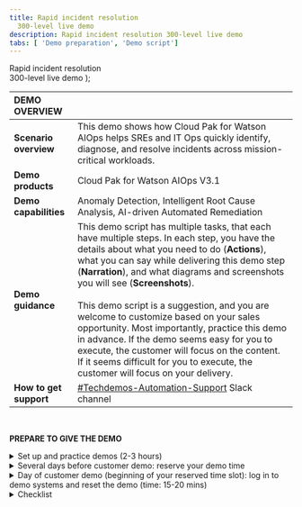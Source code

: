 ```yaml
---
title: Rapid incident resolution
  300-level live demo
description: Rapid incident resolution 300-level live demo
tabs: [ 'Demo preparation', 'Demo script']
---
```


  <span>
    Rapid incident resolution <br/> 300-level live demo
  </span> );

<span id="top"></span>

| DEMO OVERVIEW | |
| :---         | :--- |
| **Scenario overview** | This demo shows how Cloud Pak for Watson AIOps helps SREs and IT Ops quickly identify, diagnose, and resolve incidents across mission-critical workloads. |
| **Demo products** | Cloud Pak for Watson AIOps V3.1 |
| **Demo capabilities** | Anomaly Detection, Intelligent Root Cause Analysis, AI-driven Automated Remediation |
| **Demo guidance** | This demo script has multiple tasks, that each have multiple steps. In each step, you have the details about what you need to do (**Actions**), what you can say while delivering this demo step (**Narration**), and what diagrams and screenshots you will see (**Screenshots**). <br/><br/> This demo script is a suggestion, and you are welcome to customize based on your sales opportunity. Most importantly, practice this demo in advance. If the demo seems easy for you to execute, the customer will focus on the content. If it seems difficult for you to execute, the customer will focus on your delivery. |
| **How to get support** | <a href="https://ibm.enterprise.slack.com/app_redirect?channel=techdemos-automation-support" target="_blank" rel="noreferrer">#Techdemos-Automation-Support</a> Slack channel |

<br/>

**PREPARE TO GIVE THE DEMO**

<details>

<summary>Set up and practice demos (2-3 hours)</summary>
<br/>

Without a number, you will need to complete these steps:<br/><br/>1. Register for access to <a href="https://cmc.coc-ibm.com/registration" target="_blank" rel="noreferrer">Center of Competency</a> (CoC).<br/><br/>2. Once you get an email confirming your access credentials, go to CoC's <a href="https://cmc.coc-ibm.com/aiops" target="_blank" rel="noreferrer">Cloud Pak for Watson AIOps cluster page</a>.<br/><br/>3. On the cluster page, you will see several clusters. You will be using the **Sabine** cluster. **IMPORTANT**: Watson AIOps is NOT currently multi-tenant. Therefore, only ONE USER can use the environment at a time. Otherwise, you risk overwriting/undoing other users’ demos. **You must reserve your timeslot**! The reservations are NOT self-enforcing, meaning it’s up to everyone to adhere to only using the demo during the time you’ve reserved and ensuring you finish up prior to the next person’s time slot.<br/><br/>4.	Reserve the cluster for a self-enablement session, following the steps below:<br/><br/>a. Go to the <a href="https://cmc.coc-ibm.com/calendar/sabine" target="_blank" rel="noreferrer">reservations calendar</a>.<br/>b. Make sure your reservation will not interfere with other reservations. Choosing the weekly calendar view at the top right makes it easy to see the duration of reservations, or you can click on reservations to see details.<br/>c. Reserve your timeslot and ensure you have sufficient time to set up, practice, and clean up. Reserve one or two hours, and choose self-enablement in the reservation pop-up. You don’t need any opportunity or revenue details to use the cluster for self-enablement.<br/><br/>5. In the <a href="https://cmc.coc-ibm.com/cluster/sabine" target="_blank" rel="noreferrer">Sabine cluster details</a>, go through the list of systems and test that you can log in to each of them with the provided credentials.<br/><br/>a. For logging into the IBM Automation Hub, use OpenShift as the authentication method.<br/>b. The Slack channel you will use is called #sabine-qotd-reactive.<br/><br/>6. Practice the demo using the demo script in the next tab.

<br/>

**[Go to top](#top)**

</details>

<details>

<summary>Several days before customer demo: reserve your demo time</summary>
<br/>

Follow these steps:<br/><br/>1. Go to the <a href="https://cmc.coc-ibm.com/calendar/sabine" target="_blank" rel="noreferrer">reservations calendar</a> and make your reservation.<br/><br/>2. You will need a bit of time to set up prior to giving the demo (e.g., resetting the demo environment). For a customer demo, you will probably need at least two hours. You will need to reset the demo environment 15-20 minutes before your demo starts. Doing it any earlier may result in incorrect data.<br/><br/>3. To reserve your time slot, click on the day you want, and fill in the details in the pop-up menu. Make sure to fill in opportunity number, revenue, etc.

<br/>

**[Go to top](#top)**

</details>

<details>

<summary>Day of customer demo (beginning of your reserved time slot): log in to demo systems and reset the demo (time: 15-20 mins)</summary>
<br/>

1. Open and log in to the systems listed in the <a href="https://cmc.coc-ibm.com/cluster/sabine" target="_blank" rel="noreferrer">Sabine cluster details</a>. **Note**: you will not need Grafana, OCP Console, or OCP/OKD Cluster for this demo.<br/><br/>2. It may be helpful to put your browser tabs in the order you’ll use them in the demo:<br/><br/>a. Instana<br/>b. Prometheus<br/>c. ELK<br/>d. Netcool<br/>e. Anomaly generator<br/>f. Slack<br/>g. Automation hub<br/><br/>3. You must reset the environment exactly 15-20 minutes before the demo starts. Reset the demo environment by going to Netcool -> Automation -> Runbooks, and click **Run** on the **Reset Demo** runbook. Click **Start Runbook**. Click **Run** on each automation step, and ensure it is successful. This process takes a minute or two to complete. <br/><br/>4. Check that the #sabine-qotd-reactive Slack channel is cleared (no story/incident showing).<br/><br/>5.	You’re ready to begin your demo! Go to the <a href="https://ibm-garage-tsa.github.io/platinum-demos/300-watson-aiops-rapid-incident-resolution/demo-script/">demo script</a>.<br/><br/>6. When you’re done with your demo, run the **Reset Demo** runbook again to reset it for the next person.

<br/>

**[Go to top](#top)**

</details>

<details>

<summary>Checklist</summary>

<br/>

▢ Have you registered with the CoC? You have have the CMC credentials. <br/>
▢ Have you reserved the Sabine Demo system - SABINE? <br/>
▢ Were you able to log into all the various systems? <br/>
▢ Were you able to run the Reset Demo Runbook successfully?<br/>
▢ Were you able to validate RESET so the AI Manager shows **No Stories** <br/>
▢ AI Manager: all nodes in Topology View show **➔ All Green** <br/>
▢ NO Alerts are firing. Prometheus should be **➔ All Green** <br/>
▢ Incoming Integrations - Ensure ELK and Kafka Integrations **➔ Set to ON** <br/>
▢ Outbound Integrations - Ensure Slack Test Connection **➔ Test Succeeded** <br/>
▢ Ensure QotD Golden Signals in Instana show normal behaviour <br/>

<br/>

(You can download and print a PDF of this checklist <a href="./checklist-aiops-300.pdf" target="_blank" rel="noreferrer">here</a>.)

<br/>

</details>
